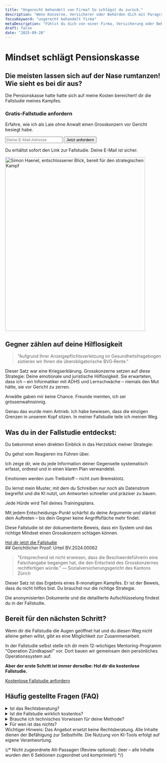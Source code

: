 ```yaml
---
title: "Ungerecht behandelt von Firma? So schlägst du zurück."
description: "Wenn Konzerne, Versicherer oder Behörden dich mit Paragraphen zermürben, ist das keine juristische Debatte. Es ist ein Angriff auf deine Intelligenz. Zeit, zurückzuschlagen."
focusKeyword: "ungerecht behandelt firma"
metaDescription: "Fühlst du dich von einer Firma, Versicherung oder Behörde ungerecht behandelt? Ich habe als Laie einen Grosskonzern besiegt. Hol dir die Methode, um die Kontrolle zurückzugewinnen."
draft: false
date: "2025-09-28"
---
```


<SectionWrapper variant="hero" prose={false}>
<div class="space-y-6">
  <h1>Mindset schlägt Pensionskasse</h1>
  <h2 class="text-2xl md:text-3xl font-bold !mt-10">Die meisten lassen sich auf der Nase rumtanzen! Wie sieht es bei dir aus?</h2>
  <p class="text-readable">Die Pensionskasse hatte hatte sich auf meine Kosten bereichert! dir die Fallstudie meines Kampfes.</p>
  
  <div id="hero-form" class="mt-12 max-w-md rounded-xl border border-border-default bg-background-secondary p-6 shadow-lg shadow-accent/10 scroll-mt-24">
    <h3 class="text-lg font-semibold">Gratis-Fallstudie anfordern</h3>
    <p class="mt-2 text-sm text-text-primary/80">Erfahre, wie ich als Laie ohne Anwalt einen Grosskonzern vor Gericht besiegt habe.</p>
    <form action="https://formspree.io/f/xandgpzd" method="POST" class="mt-4 flex flex-col gap-3 sm:flex-row sm:items-center">
      <input type="email" name="email" placeholder="Deine E-Mail-Adresse" required class="form-input sm:flex-1" />
      <button type="submit" class="btn-primary w-full sm:w-auto">Jetzt anfordern</button>
    </form>
    <p class="mt-2 text-xs text-text-primary/70">Du erhältst sofort den Link zur Fallstudie. Deine E-Mail ist sicher.</p>
  </div>

</div>
<div class="flex justify-center md:justify-end">
  <img 
    src="/assets/images/startseite-index/simon_haenel_entschlossen.webp" 
    alt="Simon Haenel, entschlossener Blick, bereit für den strategischen Kampf" 
    width="450" 
    height="560" 
    decoding="async" 
    fetchpriority="high"
    class="img-frame"
  />
</div>
</SectionWrapper>

<SectionWrapper variant="content">

## Gegner zählen auf deine Hilflosigkeit

> "Aufgrund Ihrer Anzeigepflichtsverletzung im Gesundheitsfragebogen sistieren wir Ihnen die überobligatorische BVG‑Rente."

Dieser Satz war eine Kriegserklärung. Grosskonzerne setzen auf diese Strategie: Deine emotionale und juristische Hilflosigkeit. Sie erwarteten, dass ich – ein Informatiker mit ADHS und Lernschwäche – niemals den Mut hätte, sie vor Gericht zu zerren.

Anwälte gaben mir keine Chance. Freunde meinten, ich sei grössenwahnsinnig.

Genau das wurde mein Antrieb. Ich habe bewiesen, dass die einzigen Grenzen in unserem Kopf sitzen. In meiner Fallstudie teile ich meinen Weg.

</SectionWrapper>

<SectionWrapper variant="story" prose={false} width="wide">

## Was du in der Fallstudie entdeckst:

Du bekommst einen direkten Einblick in das Herzstück meiner Strategie:

<div class="card-grid items-stretch gap-8">
  <Card title="Du übernimmst das Steuer" badge="Schritt 1">
    <p class="text-lg font-semibold">Du gehst vom Reagieren ins Führen über.</p>
    <p class="text-text-on-surface-secondary">Ich zeige dir, wie du jede Information deiner Gegenseite systematisch erfasst, ordnest und in einen klaren Plan verwandelst.</p>
  </Card>
  <Card title="Du verwandelst Wut in Strategie" badge="Schritt 2">
    <p class="text-lg font-semibold">Emotionen werden zum Treibstoff – nicht zum Bremsklotz.</p>
    <p class="text-text-on-surface-secondary">Du lernst mein Muster, mit dem du Schreiben nur noch als Datenstrom begreifst und die KI nutzt, um Antworten schneller und präziser zu bauen.</p>
  </Card>
  <Card title="Du wächst an jedem Widerstand" badge="Schritt 3">
    <p class="text-lg font-semibold">Jede Hürde wird Teil deines Trainingsplans.</p>
    <p class="text-text-on-surface-secondary">Mit jedem Entscheidungs-Punkt schärfst du deine Argumente und stärkst dein Auftreten – bis dein Gegner keine Angriffsfläche mehr findet.</p>
  </Card>
</div>

Diese Fallstudie ist der dokumentierte Beweis, dass ein System und das richtige Mindset einen Grosskonzern schlagen können.

<div class="text-center mt-16">
    <a href="#hero-form" onclick="document.querySelector('input[name=email]').focus(); return false;" class="btn-primary text-lg">Hol dir jetzt die Fallstudie</a>
</div>

</SectionWrapper>
<SectionWrapper variant="proof">
## Gerichtlicher Proof: Urteil BV.2024.00062

> "Entsprechend ist nicht erwiesen, dass die Beschwerdeführerin eine Falschangabe begangen hat, die den Entscheid des Grosskonzernes rechtfertigen würde." — Sozialversicherungsgericht des Kantons Zürich

Dieser Satz ist das Ergebnis eines 8-monatigen Kampfes. Er ist der Beweis, dass du nicht hilflos bist. Du brauchst nur die richtige Strategie.

Die anonymisierten Dokumente und die detaillierte Aufschlüsselung findest du in der Fallstudie.

</SectionWrapper>

<SectionWrapper variant="accent">

## Bereit für den nächsten Schritt?

Wenn dir die Fallstudie die Augen geöffnet hat und du diesen Weg nicht alleine gehen willst, gibt es eine Möglichkeit zur Zusammenarbeit.

In der Fallstudie selbst stelle ich dir mein 12-wöchiges Mentoring-Programm "Operation Zündkapsel" vor. Dort bauen wir gemeinsam dein persönliches Operationssystem auf.

**Aber der erste Schritt ist immer derselbe: Hol dir die kostenlose Fallstudie.**

<div class="text-center mt-8">
    <a href="#hero-form" onclick="document.querySelector('input[name=email]').focus(); return false;" class="btn-primary text-lg">Kostenlose Fallstudie anfordern</a>
</div>

</SectionWrapper>

<SectionWrapper variant="content">

## Häufig gestellte Fragen (FAQ)

<div class="faq-accordion">
  <details class="faq-item">
    <summary class="faq-summary">Ist das Rechtsberatung?</summary>
    <div class="faq-content">
      <p>Nein. Ich liefere Bildung, Methoden und meine persönliche Erfahrung. Du vertrittst dich selbst. Für individuelle Rechtsfragen brauchst du einen zugelassenen Anwalt.</p>
    </div>
  </details>
  <details class="faq-item">
    <summary class="faq-summary">Ist die Fallstudie wirklich kostenlos?</summary>
    <div class="faq-content">
      <p>Ja. Du gibst deine E-Mail-Adresse und erhältst im Gegenzug den Link zur geschützten Seite.</p>
    </div>
  </details>
  <details class="faq-item">
    <summary class="faq-summary">Brauche ich technisches Vorwissen für deine Methode?</summary>
    <div class="faq-content">
      <p>Nein. Du lernst, wie du denkst, nicht welche Knöpfe du drücken musst. Die KI ist nur ein Werkzeug, um deine Logik zu beschleunigen.</p>
    </div>
  </details>
  <details class="faq-item">
    <summary class="faq-summary">Für wen ist das nichts?</summary>
    <div class="faq-content">
      <p>Für Menschen, die eine schnelle Lösung suchen, ohne selbst zu denken. Für Menschen, die ihre Verantwortung an einen Anwalt abgeben wollen. Für Menschen, die Ausreden lieben.</p>
    </div>
  </details>
</div>

<div class="mt-10 text-sm text-text-primary/80">
  Wichtiger Hinweis: Das Angebot ersetzt keine Rechtsberatung. Alle Inhalte dienen der Befähigung zur Selbsthilfe. Die Nutzung von KI-Tools erfolgt auf eigene Verantwortung.
</div>

</SectionWrapper>

{/* Nicht zugeordnete Alt-Passagen (Review optional):
  (leer – alle Inhalte wurden den 6 Sektionen zugeordnet und komprimiert)
*/}
